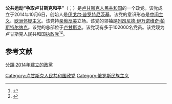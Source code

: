 {{Infobox political party
|name = 争取卢甘斯克和平
|native_name =Мир Луганщине
|logo = [[File:Logo_of_the_Peace_for_Lugansk_Region.svg|250px]]
| chairman = [[列昂尼德·伊万诺维奇·帕斯特尔纳克|列昂尼德·伊万诺维奇·帕斯特尔纳克]]
| founder = [[伊戈尔·普罗特尼茨基|伊戈尔·普罗特尼茨基]]
|foundation = {{Start date and age|2014|10|6}}
|ideology =[[中间主义|中间主义]]<br />[[俄罗斯民族主义|俄罗斯民族主义]]<br />[[亲俄|亲俄主义]]<br>[[分离主义|分离主义]]<br />[[地方主义|地方主义]]<br>[[欧洲怀疑主义|欧洲怀疑主义]]<br />[[反美主义|反美主义]]
|position = [[大帐篷|大帐篷]]
|youth_wing=青年近卫军
| newspaper = ''Mir Luganshchine''
|membership_year=2019
|membership=超过102,000
|headquarters = 
|seats1_title = 
|seats1 = 
|website = {{URL|https://mir-lug.info/|mir-lug.info}}
| country = 
| country2 = 
| footnotes = 
}}
'''公共运动“争取卢甘斯克和平”'''（{{lang-ru|Общественное движение «Мир Луганщине» }}；{{lang-uk|Громадський рух «Спокій Луганщині»}}）是[[卢甘斯克人民共和国|卢甘斯克人民共和国]]的一个政党。该党成立于2014年10月6日，创始人是[[伊戈尔·普罗特尼茨基|伊戈尔·普罗特尼茨基]]。该党的意识形态是[[中间主义|中间主义]]、[[欧洲怀疑主义|欧洲怀疑主义]]。该党持[[亲俄|亲俄]][[反美|反美]]立场。该党的领袖是[[列昂尼德·伊万诺维奇·帕斯特尔纳克|列昂尼德·伊万诺维奇·帕斯特尔纳克]]。该党的总部位于[[卢甘斯克|卢甘斯克]]。该党现有多于102000名党员。该党现为卢甘斯克人民共和国[[执政党|执政党]]<ref>{{cite web|url=http://rt.com/news/201711-donetsk-lugansk-republics-elections/|title=Incumbent Donbass leaders Zakharchenko and Plotnitsky win elections - final results|publisher=RT|date=2014-11-02|access-date=2017-10-18|archive-date=2019-07-14|archive-url=https://web.archive.org/web/20190714154646/https://www.rt.com/news/201711-donetsk-lugansk-republics-elections/|dead-url=no}}</ref><ref>{{cite web|url=http://en.itar-tass.com/world/760159|title=Luhansk Republic Council open for cooperation with Ukrainian parliament|agency=[[TASS|TASS]]|date=2014-11-17|access-date=2017-10-18|archive-date=2014-11-29|archive-url=https://web.archive.org/web/20141129060219/http://en.itar-tass.com/world/760159|dead-url=no}}</ref>。

==参考文献==
{{reflist}}
{{卢甘斯克人民共和国政党}}

[[Category:卢甘斯克人民共和国政党|Category:卢甘斯克人民共和国政党]]
[[分類:2014年建立的政黨|分類:2014年建立的政黨]]
[[Category:俄罗斯民族主义|Category:俄罗斯民族主义]]